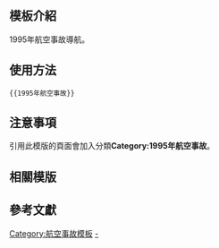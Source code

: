 <includeonly><!-- 在這裡加入模板的保護標識 --></includeonly><noinclude>{{Documentation subpage}}</noinclude>
<!-- 在本行下編輯模板說明 -->

== 模板介紹 ==

1995年航空事故導航。

==使用方法==

<pre>{{1995年航空事故}}</pre>

== 注意事項 ==

引用此模版的頁面會加入分類'''Category:1995年航空事故'''。

== 相關模版 ==

{{歷年航空事故模板}}

== 參考文獻 ==

<includeonly>
<!-- 本行下加入模板的分類 -->
[[Category:航空事故模板]]
[[Category:1995年航空事故|-]]
</includeonly>